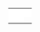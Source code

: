 {{en/Community/Scenarios/Scenarios by size}}

{|
|-

|style="border:none;background:white"|
{{en/Scenario/Water and Mountains}}

|style="border:none;background:white"|
{{en/Scenario/Florida}}

|style="border:none;background:white"|
{{en/Scenario/Iceland}}

|-
|style="border:none;background:white"|
{{en/Scenario/Kloof}}

|style="border:none;background:white"|
{{en/Scenario/German Reunification}}

|style="border:none;background:white"|
{{en/Scenario/New Industries 2}}

|-
|style="border:none;background:white"|
{{en/Scenario/The Barrens}}

|style="border:none;background:white"|
{{en/Scenario/Flevoland}}

|style="border:none;background:white"|
{{en/Scenario/Elephant}}

|-
|style="border:none;background:white"|
{{en/Scenario/South West France}}

|style="border:none;background:white"|
{{en/Scenario/UltimaV Britannia}}

|-
|style="border:none;background:white"|
{{en/Scenario/Stuttgart}}

|style="border:none;background:white"|
{{en/Scenario/France}}

|}